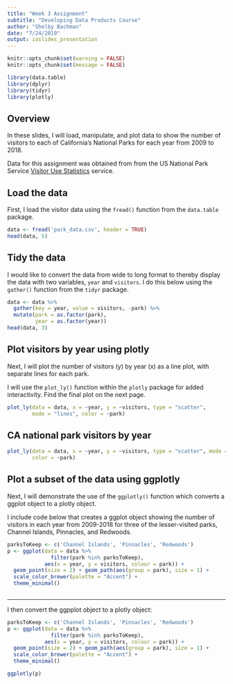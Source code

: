 ```yaml
---
title: "Week 3 Assignment"
subtitle: "Developing Data Products Course"
author: "Shelby Bachman"
date: "7/24/2019"
output: ioslides_presentation
---
```


```r
knitr::opts_chunk$set(warning = FALSE)
knitr::opts_chunk$set(message = FALSE)

library(data.table)
library(dplyr)
library(tidyr)
library(plotly)

```

## Overview

In these slides, I will load, manipulate, and plot data to show the number of visitors to each of California's National Parks for each year from 2009 to 2018.

Data for this assignment was obtained from from the US National Park Service [Visitor Use Statistics](https://irma.nps.gov/Stats/) service.

## Load the data

First, I load the visitor data using the `fread()` function from the `data.table` package.

```r

data <- fread('park_data.csv', header = TRUE)
head(data, 5)

```

## Tidy the data

 I would like to convert the data from wide to long format to thereby display the data with two variables, `year` and `visitors`. I do this below using the `gather()` function from the `tidyr` package.

```r

data <- data %>%
  gather(key = year, value = visitors, -park) %>%
  mutate(park = as.factor(park),
         year = as.factor(year))
head(data, 3)

```

## Plot visitors by year using plotly

Next, I will plot the number of visitors (y) by year (x) as a line plot, with separate lines for each park. 

I will use the `plot_ly()` function within the `plotly` package for added interactivity. Find the final plot on the next page.

```r

plot_ly(data = data, x = ~year, y = ~visitors, type = "scatter", 
        mode = "lines", color = ~park)

```

## CA national park visitors by year

```r

plot_ly(data = data, x = ~year, y = ~visitors, type = "scatter", mode = "lines",
        color = ~park)

```

## Plot a subset of the data using ggplotly

Next, I will demonstrate the use of the `ggplotly()` function which converts a ggplot object to a plotly object.

I include code below that creates a ggplot object showing the number of visitors in each year from 2009-2018 for three of the lesser-visited parks, Channel Islands, Pinnacles, and Redwoods.

```r

parksToKeep <- c('Channel Islands', 'Pinnacles', 'Redwoods')
p <- ggplot(data = data %>% 
              filter(park %in% parksToKeep),
            aes(x = year, y = visitors, colour = park)) +
  geom_point(size = 2) + geom_path(aes(group = park), size = 1) +
  scale_color_brewer(palette = "Accent") + 
  theme_minimal()
  
```

***

I then convert the ggpplot object to a plotly object:

```r

parksToKeep <- c('Channel Islands', 'Pinnacles', 'Redwoods')
p <- ggplot(data = data %>% 
              filter(park %in% parksToKeep),
            aes(x = year, y = visitors, colour = park)) +
  geom_point(size = 2) + geom_path(aes(group = park), size = 1) +
  scale_color_brewer(palette = "Accent") + 
  theme_minimal()

```

```r

ggplotly(p)

```
